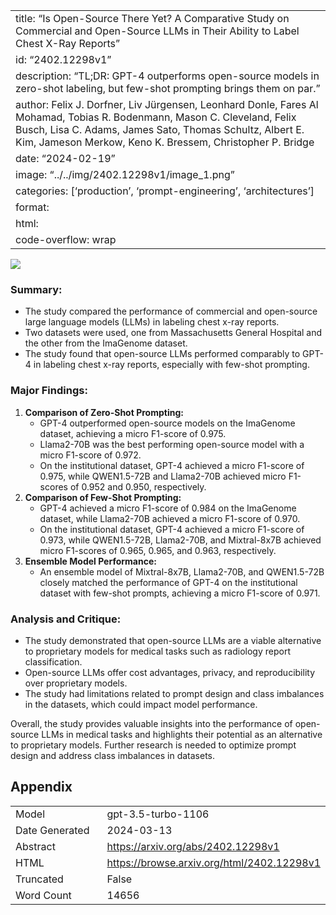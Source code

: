 
---
title: "Is Open-Source There Yet? A Comparative Study on Commercial and Open-Source LLMs in Their Ability to Label Chest X-Ray Reports"
id: "2402.12298v1"
description: "TL;DR: GPT-4 outperforms open-source models in zero-shot labeling, but few-shot prompting brings them on par."
author: Felix J. Dorfner, Liv Jürgensen, Leonhard Donle, Fares Al Mohamad, Tobias R. Bodenmann, Mason C. Cleveland, Felix Busch, Lisa C. Adams, James Sato, Thomas Schultz, Albert E. Kim, Jameson Merkow, Keno K. Bressem, Christopher P. Bridge
date: "2024-02-19"
image: "../../img/2402.12298v1/image_1.png"
categories: ['production', 'prompt-engineering', 'architectures']
format:
  html:
    code-overflow: wrap
---

![](../../img/2402.12298v1/image_1.png)

### **Summary:**
- The study compared the performance of commercial and open-source large language models (LLMs) in labeling chest x-ray reports.
- Two datasets were used, one from Massachusetts General Hospital and the other from the ImaGenome dataset.
- The study found that open-source LLMs performed comparably to GPT-4 in labeling chest x-ray reports, especially with few-shot prompting.

### **Major Findings:**
1. **Comparison of Zero-Shot Prompting:**
   - GPT-4 outperformed open-source models on the ImaGenome dataset, achieving a micro F1-score of 0.975.
   - Llama2-70B was the best performing open-source model with a micro F1-score of 0.972.
   - On the institutional dataset, GPT-4 achieved a micro F1-score of 0.975, while QWEN1.5-72B and Llama2-70B achieved micro F1-scores of 0.952 and 0.950, respectively.

2. **Comparison of Few-Shot Prompting:**
   - GPT-4 achieved a micro F1-score of 0.984 on the ImaGenome dataset, while Llama2-70B achieved a micro F1-score of 0.970.
   - On the institutional dataset, GPT-4 achieved a micro F1-score of 0.973, while QWEN1.5-72B, Llama2-70B, and Mixtral-8x7B achieved micro F1-scores of 0.965, 0.965, and 0.963, respectively.

3. **Ensemble Model Performance:**
   - An ensemble model of Mixtral-8x7B, Llama2-70B, and QWEN1.5-72B closely matched the performance of GPT-4 on the institutional dataset with few-shot prompts, achieving a micro F1-score of 0.971.

### **Analysis and Critique:**
- The study demonstrated that open-source LLMs are a viable alternative to proprietary models for medical tasks such as radiology report classification.
- Open-source LLMs offer cost advantages, privacy, and reproducibility over proprietary models.
- The study had limitations related to prompt design and class imbalances in the datasets, which could impact model performance.

Overall, the study provides valuable insights into the performance of open-source LLMs in medical tasks and highlights their potential as an alternative to proprietary models. Further research is needed to optimize prompt design and address class imbalances in datasets.

## Appendix

|          |          |
|----------|----------|
| Model     | gpt-3.5-turbo-1106       |
| Date Generated     | 2024-03-13       |
| Abstract | [https://arxiv.org/abs/2402.12298v1](https://arxiv.org/abs/2402.12298v1)        |
| HTML     | [https://browse.arxiv.org/html/2402.12298v1](https://browse.arxiv.org/html/2402.12298v1)       |
| Truncated       | False       |
| Word Count       | 14656       |
